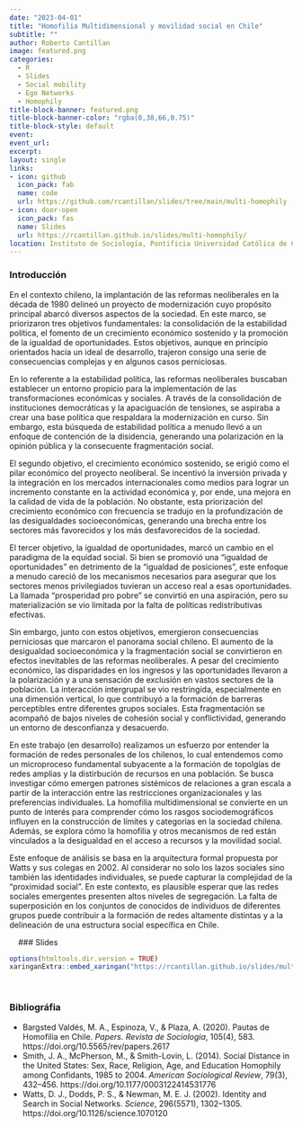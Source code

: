 ```yaml
---
date: "2023-04-01"
title: "Homofilia Multidimensional y movilidad social en Chile"
subtitle: ""
author: Roberto Cantillan
image: featured.png
categories:
  - R
  - Slides
  - Social mobility
  - Ego Networks
  - Homophily 
title-block-banner: featured.png
title-block-banner-color: "rgba(0,38,66,0.75)"
title-block-style: default
event: 
event_url: 
excerpt: 
layout: single
links:
- icon: github
  icon_pack: fab
  name: code
  url: https://github.com/rcantillan/slides/tree/main/multi-homophily
- icon: door-open
  icon_pack: fas
  name: Slides
  url: https://rcantillan.github.io/slides/multi-homophily/
location: Instituto de Sociología, Pontificia Universidad Católica de Chile
---
```


### Introducción

En el contexto chileno, la implantación de las reformas neoliberales en la década de 1980 delineó un proyecto de modernización cuyo propósito principal abarcó diversos aspectos de la sociedad. En este marco, se priorizaron tres objetivos fundamentales: la consolidación de la estabilidad política, el fomento de un crecimiento económico sostenido y la promoción de la igualdad de oportunidades. Estos objetivos, aunque en principio orientados hacia un ideal de desarrollo, trajeron consigo una serie de consecuencias complejas y en algunos casos perniciosas.

En lo referente a la estabilidad política, las reformas neoliberales buscaban establecer un entorno propicio para la implementación de las transformaciones económicas y sociales. A través de la consolidación de instituciones democráticas y la apaciguación de tensiones, se aspiraba a crear una base política que respaldara la modernización en curso. Sin embargo, esta búsqueda de estabilidad política a menudo llevó a un enfoque de contención de la disidencia, generando una polarización en la opinión pública y la consecuente fragmentación social.

El segundo objetivo, el crecimiento económico sostenido, se erigió como el pilar económico del proyecto neoliberal. Se incentivó la inversión privada y la integración en los mercados internacionales como medios para lograr un incremento constante en la actividad económica y, por ende, una mejora en la calidad de vida de la población. No obstante, esta priorización del crecimiento económico con frecuencia se tradujo en la profundización de las desigualdades socioeconómicas, generando una brecha entre los sectores más favorecidos y los más desfavorecidos de la sociedad.

El tercer objetivo, la igualdad de oportunidades, marcó un cambio en el paradigma de la equidad social. Si bien se promovió una "igualdad de oportunidades" en detrimento de la "igualdad de posiciones", este enfoque a menudo careció de los mecanismos necesarios para asegurar que los sectores menos privilegiados tuvieran un acceso real a esas oportunidades. La llamada "prosperidad pro pobre" se convirtió en una aspiración, pero su materialización se vio limitada por la falta de políticas redistributivas efectivas.

Sin embargo, junto con estos objetivos, emergieron consecuencias perniciosas que marcaron el panorama social chileno. El aumento de la desigualdad socioeconómica y la fragmentación social se convirtieron en efectos inevitables de las reformas neoliberales. A pesar del crecimiento económico, las disparidades en los ingresos y las oportunidades llevaron a la polarización y a una sensación de exclusión en vastos sectores de la población. La interacción intergrupal se vio restringida, especialmente en una dimensión vertical, lo que contribuyó a la formación de barreras perceptibles entre diferentes grupos sociales. Esta fragmentación se acompañó de bajos niveles de cohesión social y conflictividad, generando un entorno de desconfianza y desacuerdo.

En este trabajo (en desarrollo) realizamos un esfuerzo por entender la formación de redes personales de los chilenos, lo cual entendemos como un microproceso fundamental subyacente a la formación de topolgías de redes amplias y la distirbución de recursos en una población. Se busca investigar cómo emergen patrones sistémicos de relaciones a gran escala a partir de la interacción entre las restricciones organizacionales y las preferencias individuales. La homofilia multidimensional se convierte en un punto de interés para comprender cómo los rasgos sociodemográficos influyen en la construcción de límites y categorías en la sociedad chilena. Además, se explora cómo la homofilia y otros mecanismos de red están vinculados a la desigualdad en el acceso a recursos y la movilidad social.  

Este enfoque de análisis se basa en la arquitectura formal propuesta por Watts y sus colegas en 2002. Al considerar no solo los lazos sociales sino también las identidades individuales, se puede capturar la complejidad de la "proximidad social". En este contexto, es plausible esperar que las redes sociales emergentes presenten altos niveles de segregación. La falta de superposición en los conjuntos de conocidos de individuos de diferentes grupos puede contribuir a la formación de redes altamente distintas y a la delineación de una estructura social específica en Chile.

&nbsp;
&nbsp;
### Slides 

```r
options(htmltools.dir.version = TRUE)
xaringanExtra::embed_xaringan("https://rcantillan.github.io/slides/multi-homophily/", ratio = "16:9")
```

&nbsp;
&nbsp;

### Bibliográfia

- Bargsted Valdés, M. A., Espinoza, V., & Plaza, A. (2020). Pautas de Homofilia en Chile. _Papers. Revista de Sociologia_, 105(4), 583. https://doi.org/10.5565/rev/papers.2617
- Smith, J. A., McPherson, M., & Smith-Lovin, L. (2014). Social Distance in the United States: Sex, Race, Religion, Age, and Education Homophily among Confidants, 1985 to 2004. _American Sociological Review_, 79(3), 432–456. https://doi.org/10.1177/0003122414531776
- Watts, D. J., Dodds, P. S., & Newman, M. E. J. (2002). Identity and Search in Social Networks. _Science_, 296(5571), 1302–1305. https://doi.org/10.1126/science.1070120














